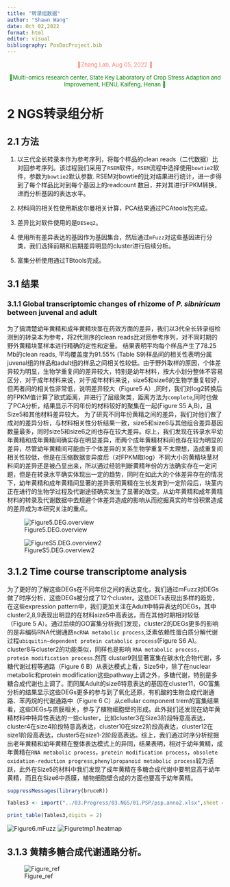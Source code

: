 ```yaml
---
title: "转录组数据"
author: "Shawn Wang"
date: Oct 02,2022
format: html
editor: visual
bibliography: PosDocProject.bib
---
```


<center>

<font color=salmon size=2pt> 🏡Zhang Lab, Aug 05, 2022 🏡</font>

<font color=green size=2pt> 🔬Multi-omics research center, State Key Laboratory of Crop Stress Adaption and Improvement, HENU, Kaifeng, Henan 🔬</font>

</center>

# 2 NGS转录组分析

## 2.1 方法

1.  以三代全长转录本作为参考序列，将每个样品的clean reads（二代数据）比对回参考序列。该过程我们采用了`RSEM`软件，`RSEM`流程中选择使用`bowtie2`软件，参数为`bowtie2`默认参数. RSEM对bowtie的比对结果进行统计，进一步得到了每个样品比对到每个基因上的readcount 数目，并对其进行FPKM转换，进而分析基因的表达水平。

2.  材料间的相关性使用斯皮尔曼相关计算，PCA结果通过PCAtools包完成。

3.  差异比对软件使用的是`DESeq2`。

4.  使用所有差异表达的基因作为基因集合，然后通过`mFuzz`对这些基因进行分类，我们选择前期和后期差异明显的cluster进行后续分析。

5.  富集分析使用通过TBtools完成。

## 3.1 结果

### 3.1.1 Global transcriptomic changes of rhizome of *P. sibniricum* between juvenal and adult

为了搞清楚幼年黄精和成年黄精块茎在药效方面的差异，我们以3代全长转录组检测到的转录本为参考，将2代测序的clean reads比对回参考序列，对不同时期的野外黄精块茎样本进行精确的定性和定量。 结果表明平均每个样品产生了78.25 Mb的clean reads, 平均覆盖度为91.55% (Table S9)样品间的相关性表明分属juvenal组的样品和adult组的样品之间相关性较低。由于野外取样的原因，个体差异较为明显，生物学重复间的差异较大，特别是幼年材料，按大小划分整体不容易区分，对于成年材料来说，对于成年材料来说，size5和size6的生物学重复较好，但两者间的相关性非常低，说明差异较大（Figure5 A）,同时，我们对log2转换后的FPKM值计算了欧式距离，并进行了层级聚类，距离方法为`complete`,同时也做了PCA分析，结果显示不同年份的材料较好的聚集在一起(Figure S5 A,B)，且Size5和其他材料差异较大。 为了研究不同年份黄精之间的差异，我们对他们做了成对的差异分析，与材料相关性分析结果一致，size5和size6与其他组合差异基因数量最多，同时size5和size6之间也存在较大差异。综上，我们发现在转录水平幼年黄精和成年黄精间确实存在明显差异，而两个成年黄精材料间也存在较为明显的差异，尽管幼年黄精间可能由于个体差异的关系生物学重复不太理想，造成重复间相关性较低，但是在压缩数据变异度后（对FPKM取log）不同大小的黄精块茎材料间的差异还是被凸显出来，所以通过经验判断黄精年份的方法确实存在一定问题，但是在转录水平确实体现出一定的趋势，同时在如此大的个体差异存在的情况下，幼年黄精和成年黄精间显著的差异表明黄精在生长发育到一定阶段后，块茎内正在进行的生物学过程及代谢途径确实发生了显著的改变。从幼年黄精和成年黄精材料的转录及代谢数据中去规避个体差异造成的影响从而挖掘真实的年份积累造成的差异成为本研究关注的重点。

::: {#fig5.DEG_overview layout-nrow="2"}
![Figure5.DEG.overview](Fig5.DEG_overview.png){#Def}

![FigureS5.DEG.overview2](FigS5.NGS_Trans_Overview.png)
:::

## 3.1.2 Time course transcriptome analysis

为了更好的了解这些DEGs在不同年份之间的表达变化，我们通过mFuzz对DEGs做了时序分析，这些DEGs被分成了12个cluster。这些DETs表现出多样的趋势，在这些expression pattern中，我们更加关注在Adult中特异表达的DEGs，其中cluster2,8,9表现出明显的在材料size5中高表达，而在其他时期相对较低（Figure 5 A）。通过后续的GO富集分析我们发现，cluster2的DEGs更多的影响的是非编码RNA代谢通路`ncRNA metabolic process`,泛素依赖性蛋白质分解代谢过程`ubiquitin−dependent protein catabolic process`(Figure S6 A)。cluster8与cluster2的功能类似，同样也是影响 `RNA metabolic process`，`protein modification process`.然而 cluster9则显著富集在碳水化合物代谢，多糖代谢过程等通路（Figure 6 B）从表达模式上看，Size5中，除了在nuclear metabolic和protein modification这些pathway上调之外，多糖代谢，特别是多糖合成代谢也上调了。而同属Adult的size6特意表达的基因在cluster11，GO富集分析的结果显示这些DEGs更多的参与到了氧化还原，有机酸的生物合成代谢通路、苯丙烷的代谢通路中（Figure 6 C）从cellular component trem的富集结果看，这些DEGs与质膜相关，参与了植物细胞壁的形成。此外我们还发现在幼年黄精材料中特异性表达的一些cluster，比如cluster3在Size3阶段特意高表达，cluster4在size4阶段特意高表达，cluster10在size2阶段高表达，cluster12在size1阶段高表达，cluster5在size1-2阶段高表达。综上，我们通过时序分析挖掘出老年黄精和幼年黄精在整体表达模式上的异同，结果表明，相对于幼年黄精，成年黄精在`RNA metabolic process`，`protein modification process`，`obsolete oxidation-reduction progress`,`phenylpropanoid metabolic process`较为活跃，此外在Size5的材料中我们发现了成年黄精在多糖合成代谢中要明显高于幼年黄精，而且在Size6中质膜，植物细胞壁合成的方面也要高于幼年黄精。

```r
suppressMessages(library(bruceR))
```

```r
Tables3 <- import("../03.Progress/03.NGS/01.PSP/psp.anno2.xlsx",sheet = 1) %>% head()

print_table(Tables3,digits = 2)
```

::: {#fig6.mFuzz layout-nrow="2"}
![Figure6.mFuzz](Fig6.mFuzz.png) ![Figuretmp1.heatmap](cluster9.heatmap.png)
:::

## 3.1.3 黄精多糖合成代谢通路分析。

::: {layout-nrow="2"}
![Figure_ref](iShot_2022-10-08_09.41.52.png)
:::



